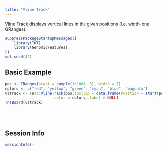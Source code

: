 ```yaml
---
title: "Vline Track"
---
```


Vline Track displays vertical lines in the given positions (i.e. width-one GRanges).


```r
suppressPackageStartupMessages({
    library(TnT)
    library(GenomicFeatures)
})
set.seed(42)
```


## Basic Example

```r
pos <- IRanges(start = sample(1:1000, 6), width = 1)
colors <- c("red", "yellow", "green", "cyan", "blue", "magenta")
vltrack <- TnT::VlineTrack(pos,tooltip = data.frame(Position = start(pos), Color = colors),
                      color = colors, label = NULL)
TnTBoard(vltrack)
```

<br/> <br/>


## Session Info

```r
sessionInfo()
```
